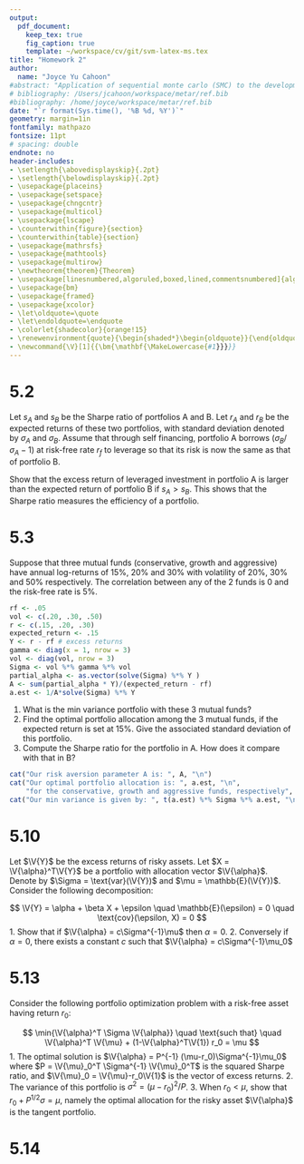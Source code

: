```yaml
---
output: 
  pdf_document:
    keep_tex: true
    fig_caption: true
    template: ~/workspace/cv/git/svm-latex-ms.tex
title: "Homework 2"
author: 
  name: "Joyce Yu Cahoon"
#abstract: "Application of sequential monte carlo (SMC) to the development of IM plausibility functions for the Nile."
# bibliography: /Users/jcahoon/workspace/metar/ref.bib
#bibliography: /home/joyce/workspace/metar/ref.bib
date: "`r format(Sys.time(), '%B %d, %Y')`"
geometry: margin=1in
fontfamily: mathpazo
fontsize: 11pt
# spacing: double
endnote: no
header-includes:
- \setlength{\abovedisplayskip}{.2pt}
- \setlength{\belowdisplayskip}{.2pt}
- \usepackage{placeins}
- \usepackage{setspace}
- \usepackage{chngcntr}
- \usepackage{multicol}
- \usepackage{lscape}
- \counterwithin{figure}{section}
- \counterwithin{table}{section}
- \usepackage{mathrsfs}
- \usepackage{mathtools}
- \usepackage{multirow}
- \newtheorem{theorem}{Theorem}
- \usepackage[linesnumbered,algoruled,boxed,lined,commentsnumbered]{algorithm2e} 
- \usepackage{bm}
- \usepackage{framed}
- \usepackage{xcolor}
- \let\oldquote=\quote
- \let\endoldquote=\endquote
- \colorlet{shadecolor}{orange!15}
- \renewenvironment{quote}{\begin{shaded*}\begin{oldquote}}{\end{oldquote}\end{shaded*}}
- \newcommand{\V}[1]{{\bm{\mathbf{\MakeLowercase{#1}}}}}
--- 
```


# 5.2 

Let $s_A$ and $s_B$ be the Sharpe ratio of portfolios A and B. Let $r_A$ and $r_B$ be the expected returns of these two portfolios, with standard deviation denoted by $\sigma_A$ and $\sigma_B$. Assume that through self financing, portfolio A borrows ($\sigma_B/\sigma_A-1$) at risk-free rate $r_f$ to leverage so that its risk is now the same as that of portfolio B. 

Show that the excess return of leveraged investment in portfolio A is larger than the expected return of portfolio B if $s_A > s_B$. This shows that the Sharpe ratio measures the efficiency of a portfolio. 


# 5.3 

Suppose that three mutual funds (conservative, growth and aggressive) have annual log-returns of 15\%, 20\% and 30\% with volatility of 20\%, 30\% and 50\% respectively. The correlation between any of the 2 funds is 0 and the risk-free rate is 5\%.  

```r
rf <- .05
vol <- c(.20, .30, .50)
r <- c(.15, .20, .30) 
expected_return <- .15 
Y <- r - rf # excess returns 
gamma <- diag(x = 1, nrow = 3) 
vol <- diag(vol, nrow = 3) 
Sigma <- vol %*% gamma %*% vol
partial_alpha <- as.vector(solve(Sigma) %*% Y ) 
A <- sum(partial_alpha * Y)/(expected_return - rf)
a.est <- 1/A*solve(Sigma) %*% Y
```

1. What is the min variance portfolio with these 3 mutual funds?
2. Find the optimal portfolio allocation among the 3 mutual funds, if the expected return is set at 15\%. Give the associated standard deviation of this portfolio.
3. Compute the Sharpe ratio for the portfolio in A. How does it compare with that in B? 


```r
cat("Our risk aversion parameter A is: ", A, "\n")
cat("Our optimal portfolio allocation is: ", a.est, "\n", 
    "for the conservative, growth and aggressive funds, respectively", "\n") 
cat("Our min variance is given by: ", t(a.est) %*% Sigma %*% a.est, "\n")

```

# 5.10

Let $\V{Y}$ be the excess returns of risky assets. Let $X = \V{\alpha}^T\V{Y}$ be a portfolio with allocation vector $\V{\alpha}$. Denote by $\Sigma = \text{var}(\V{Y})$ and $\mu = \mathbb{E}(\V{Y})$. Consider the following decomposition: 

$$
\V{Y} = \alpha + \beta X + \epsilon \quad \mathbb{E}(\epsilon) = 0 \quad \text{cov}(\epsilon, X) = 0
$$
1. Show that if $\V{\alpha} = c\Sigma^{-1}\mu$ then $\alpha =0$.
2. Conversely if $\alpha = 0$, there exists a constant $c$ such that $\V{\alpha} = c\Sigma^{-1}\mu_0$

# 5.13 

Consider the following portfolio optimization problem with a risk-free asset having return $r_0$: 

$$
\min{\V{\alpha}^T \Sigma \V{\alpha}} \quad \text{such that} \quad \V{\alpha}^T \V{\mu} + (1-\V{\alpha}^T\V{1}) r_0 = \mu
$$
1. The optimal solution is $\V{\alpha} = P^{-1} (\mu-r_0)\Sigma^{-1}\mu_0$ where $P = \V{\mu}_0^T \Sigma^{-1} \V{\mu}_0^T$ is the squared Sharpe ratio, and $\V{\mu}_0 = \V{\mu}-r_0\V{1}$ is the vector of excess returns. 
2. The variance of this portfolio is $\sigma^2 = (\mu - r_0)^2 / P$. 
3. When $r_0 < \mu$, show that $r_0 + P^{1/2} \sigma = \mu$, namely the optimal allocation for the risky asset $\V{\alpha}$ is the tangent portfolio. 

# 5.14